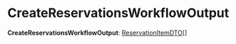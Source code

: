 
# CreateReservationsWorkflowOutput

 **CreateReservationsWorkflowOutput**: [ReservationItemDTO](../../../../InventoryTypes/interfaces/types.InventoryTypes.ReservationItemDTO/page.mdx)[]

